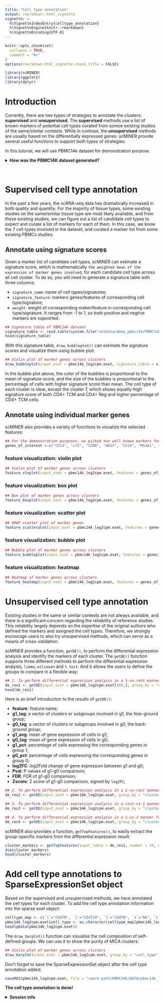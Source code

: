 ```yaml
---
title: "Cell type annotation"
output: rmarkdown::html_vignette
vignette: >
  %\VignetteIndexEntry{celltype_annotation}
  %\VignetteEngine{knitr::rmarkdown}
  %\VignetteEncoding{UTF-8}
---
```


```r
knitr::opts_chunk$set(
  collapse = TRUE,
  comment = "#>"
)
options(rmarkdown.html_vignette.check_title = FALSE)
```

```r
library(scMINER)
library(ggplot2)
library(dplyr)
```

# Introduction

Currently, there are two types of strategies to annotate the clusters: **supervised** and **unsupervised**. The **supervised** methods use a list of known markers of potential cell types curated from somoe existing studies of the same/similar contexts. While in contrast, the **unsupervised** methods are usually based on the differentially expressed genes. scMINER provide several useful functions to support both types of strategies.

In this tutorial, we will use PBMC14k dataset for demonstration purpose.

<details>
<summary>**How was the PBMC14K dataset generated?**</summary>
```r
## Load the raw count matrix
data("pbmc14k_rawCount")

## Read the true labels
pbmc14k_trueLabel <- read.table(system.file("extdata/demo_pbmc14k/PBMC14k_trueLabel.txt.gz", package = "scMINER"), header = T, row.names = 1, sep = "\t", quote = "", stringsAsFactors = FALSE)

## The true_label much cover all cells in the expression matrix
table(colnames(pbmc14k_rawCount) %in% row.names(pbmc14k_trueLabel))

## Create the sparse eSet object using the true_label
pbmc14k_raw.eset <- createSparseEset(input_matrix = pbmc14k_rawCount, cellData = pbmc14k_trueLabel, featureData = NULL, projectID = "PBMC14k", addMetaData = TRUE)

## Filter he sparse eSet object using the auto mode
pbmc14k_filtered.eset <- filterSparseEset(pbmc14k_raw.eset, filter_mode = "auto", filter_type = "both")

## Normalize he sparse eSet object using the auto mode
pbmc14k_log2cpm.eset <- normalizeSparseEset(pbmc14k_filtered.eset, scale_factor = 1000000, log_base = 2, log_pseudoCount = 1)

## Add the clustering results from MICA
pbmc14k_log2cpm.eset <- addMICAoutput(pbmc14k_log2cpm.eset, mica_output_file = system.file("extdata/demo_pbmc14k/PBMC14k/MICA/clustering_UMAP_euclidean_20_2.05.txt", package = "scMINER"), visual_method = "umap")
```
</details>
\


# Supervised cell type annotation

In the past a few years, the scRNA-seq data has dramatically increased in both quality and quantity. For the majority of tissue types, some existing studies on the same/similar tissue type are most likely available, and from these existing studies, we can figure out a list of candidate cell types to expect and curate a list of markers for each of them. In this case, we know the 7 cell types involved in the dataset, and curated a marker list from some existing PBMCs studies.

## Annotate using signature scores

Given a marker list of candidate cell types, scMINER can estimate a signature score, which is mathematically `the weighted mean of the expression of marker genes involved`, for each candidate cell type across all cell cluster. To do so, you will need to generate a signature table with three columns:

- `signature_name`: name of cell types/signatures;
- `signature_feature`: markers genes/features of corresponding cell type/signature;
- `weight`: weight of corresponding maker/feature in corresponding cell type/signature. It ranges from -1 to 1, so both positive and negtive markers are supoorted.
```r
## Signature table of PBMC14k dataset
signature_table <- read.table(system.file("extdata/demo_pbmc14k/PBMC14k_signatureTable.txt", package = "scMINER"), header = TRUE, sep = "\t", quote = "", stringsAsFactors = FALSE)
head(signature_table)
```

With this signature table, `draw_bubbleplot()` can estimate the signature scores and visualize them using bubble plot:
```r
## Violin plot of marker genes across clusters
draw_bubbleplot(input_eset = pbmc14k_log2cpm.eset, signature_table = signature_table, group_by = "clusterID")
```
In the bubble plot above, the color of the bubbles is proportional to the mean of signature score, and the size of the bubbles is proportional to the percentage of cells with higher signature score than mean. The cell type of each cluster is clear, except the cluster 7, which shows equally-high signature score of both CD4+ TCM and CD4+ Reg and higher percentage of CD4+ TCM cells.

## Annotate using individual marker genes

scMINER also provides a variety of functions to visualize the selected features: 
```r
## For the demonstration purposes, we picked two well known markers for each of the 7 known cell types, plus "CD3D" and "CD4".
genes_of_interest <-c("CD14", "LYZ", "GZMB", "NKG7", "CD19", "MS4A1", "CD8A", "CD8B", "SELL", "CCR7", "IL2RA", "FOXP3", "IL7R", "S100A4", "CD3D", "CD4")
```

### feature visualization: violin plot
```r
## Violin plot of marker genes across clusters
feature_vlnplot(input_eset = pbmc14k_log2cpm.eset, features = genes_of_interest, group_by = "clusterID", ncol = 4)
```

### feature visualization: box plot
```r
## Box plot of marker genes across clusters
feature_boxplot(input_eset = pbmc14k_log2cpm.eset, features = genes_of_interest, group_by = "clusterID", ncol = 4)
```

### feature visualization: scatter plot
```r
## UMAP scatter plot of marker genes
feature_scatterplot(input_eset = pbmc14k_log2cpm.eset, features = genes_of_interest, ncol = 4, location_x = "UMAP_1", location_y =  "UMAP_2", point.size = 0.5, legend.key_height = 0.3, legend.key_width = 0.2, fontsize.legend_title = 8, fontsize.legend_text = 6, fontsize.axis_title = 8, legend.position = "none")
```

### feature visualization: bubble plot
```r
## Bubble plot of marker genes across clusters
feature_bubbleplot(input_eset = pbmc14k_log2cpm.eset, features = genes_of_interest, group_by = "clusterID", xlabel.angle = 45)
```

### feature visualization: heatmap
```r
## Heatmap of marker genes across clusters
feature_heatmap(input_eset = pbmc14k_log2cpm.eset, features = genes_of_interest, group_by = "clusterID", scale_method = "none", annotation_columns = c("trueLabel"))
```


# Unsupervised cell type annotation

Existing studies in the same or similar contexts are not always available, and there is a significant concern regarding the reliability of reference studies. This reliability largely depends on the expertise of the original authors who defined the markers and assigned the cell types. Therefore, we strongly encourage users to also try unsupervised methods, which can serve as a means of cross-validation.

scMINER provides a function, `getDE()`, to perform the differential expression analysis and identify the markers of each cluster. The `getDE()` function supports three different methods to perform the differential expression analysis, `limma`, `wilcoxon` and `t.test`. And it allows the users to define the groups to compare in a flexible way:

```r
## 1. To perform differential expression analysis in a 1-vs-rest manner for all groups
de_res1 <- getDE(input_eset = pbmc14k_log2cpm.eset[500,], group_by = "clusterID", use_method = "limma")
head(de_res1)
```
Here is an brief introduction to the results of `getDE()`:

- **feature**: feature name;
- **g1_tag**: a vector of clusters or subgroups involved in g1, the fore-ground group;
- **g0_tag**: a vector of clusters or subgroups involved in g0, the back-ground group;
- **g1_avg**: mean of gene expression of cells in g1;
- **g0_tag**: mean of gene expression of cells in g0;
- **g1_pct**: percentage of cells expressing the corresponding genes in group 1;
- **g0_pct**: percentage of cells expressing the corresponding genes in group 0;
- **log2FC**: log2Fold change of gene expression between g1 and g0;
- **Pval**: P values of g1-g0 comparison;
- **FDR**: FDR of g1-g0 comparison;
- **Zscore**: Z score of g1-g0 comparison, signed by `log2FC`;

```r
## 2. To perform differential expression analysis in a 1-vs-rest manner for one specific group
de_res2 <- getDE(input_eset = pbmc14k_log2cpm.eset, group_by = "clusterID", g1 = c("1"), use_method = "limma")

## 3. To perform differential expression analysis in a rest-vs-1 manner for one specific group
de_res3 <- getDE(input_eset = pbmc14k_log2cpm.eset, group_by = "clusterID", g0 = c("1"), use_method = "limma")

## 4. To perform differential expression analysis in a 1-vs-1 manner for any two groups
de_res4 <- getDE(input_eset = pbmc14k_log2cpm.eset, group_by = "clusterID", g1 = c("1"), g0 = c("3"), use_method = "limma")
```

scMINER also provides a function, `getTopFeatures()`, to easily extract the group-specific markers from the differential expression result:
```r
cluster_markers <- getTopFeatures(input_table = de_res1, number = 10, group_by = "g1_tag", sort_by = "log2FC", sort_decreasing = TRUE)
dim(cluster_markers)
head(cluster_markers)
```

# Add cell type annotations to SparseExpressionSet object

Based on the supervised and unsupervised methods, we have annotated the cell types for each cluster. To add the cell type annotation information into the sparse eset object:
```r
celltype_map <- c(`1`="CD4TN", `2`="CD4TCM", `3`="CD8TN", `4`="NK", `5`="B", `6`="Monocyte", `7`="CD4Treg")
pbmc14k_log2cpm.eset$cell_type <- as.character(celltype_map[pbmc14k_log2cpm.eset$clusterID])
head(pData(pbmc14k_log2cpm.eset))
```

The `draw_barplot()` function can visualize the cell composition of self-defined groups. We can use it to show the purity of MICA clusters:
```r
## Violin plot of marker genes across clusters
draw_barplot(input_eset = pbmc14k_log2cpm.eset, group_by = "cell_type", color_by = "trueLabel_full", xlabel.angle = 45)
```

Don't forget to save the SparseExpressionSet object after the cell type annotation added.
```r
saveRDS(pbmc14k_log2cpm.eset, file = "/work-path/PBMC14k/DATA/pbmc14k_log2CPM_annotated.rds")
```

**The cell type annotation is done!**

<details>
<summary>**Session info**</summary>
```r
sessioninfo::session_info()
```
</details>
\

